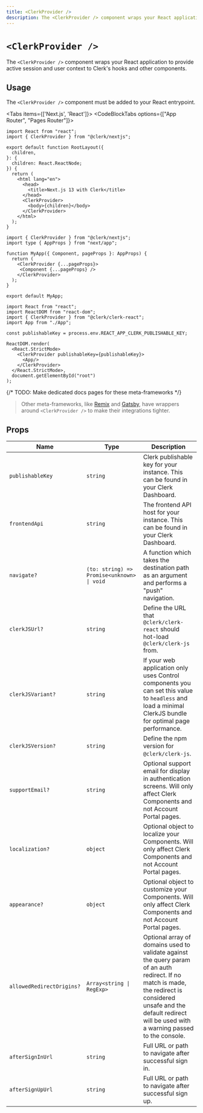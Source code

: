 ---
title: <ClerkProvider />
description: The <ClerkProvider /> component wraps your React application to provide active session and user context to Clerk's hooks and other components.
---


# `<ClerkProvider />`

The `<ClerkProvider />` component wraps your React application to provide active session and user context to Clerk's hooks and other components.

## Usage

The `<ClerkProvider />` component must be added to your React entrypoint.

<Tabs items={['Next.js', 'React']}>
<Tab>
<CodeBlockTabs options={["App Router", "Pages Router"]}>

```tsx filename="app/layout.tsx"
import React from "react";
import { ClerkProvider } from "@clerk/nextjs";

export default function RootLayout({
  children,
}: {
  children: React.ReactNode;
}) {
  return (
    <html lang="en">
      <head>
        <title>Next.js 13 with Clerk</title>
      </head>
      <ClerkProvider>
        <body>{children}</body>
      </ClerkProvider>
    </html>
  );
}
```

```tsx filename="_app.tsx"
import { ClerkProvider } from "@clerk/nextjs";
import type { AppProps } from "next/app";

function MyApp({ Component, pageProps }: AppProps) {
  return (
    <ClerkProvider {...pageProps}>
     <Component {...pageProps} />
    </ClerkProvider>
  );
}

export default MyApp;
```

</CodeBlockTabs>
</Tab>
<Tab>

```tsx filename="index.tsx"
import React from "react";
import ReactDOM from "react-dom";
import { ClerkProvider } from "@clerk/clerk-react";
import App from "./App";

const publishableKey = process.env.REACT_APP_CLERK_PUBLISHABLE_KEY;

ReactDOM.render(
  <React.StrictMode>
    <ClerkProvider publishableKey={publishableKey}>
      <App/>
    </ClerkProvider>
  </React.StrictMode>,
  document.getElementById("root")
);
```

</Tab>
</Tabs>

{/* TODO: Make dedicated docs pages for these meta-frameworks */}
> Other meta-frameworks, like [Remix](/docs/quickstarts/remix#configure-clerk-app) and [Gatsby](/docs/quickstarts/gatsby#update-gatsby-config-ts), have wrappers around `<ClerkProvider />` to make their integrations tighter.

## Props

| Name                      | Type                                       | Description                                                                                                                                                                                                                |
|---------------------------|--------------------------------------------|----------------------------------------------------------------------------------------------------------------------------------------------------------------------------------------------------------------------------|
| `publishableKey`          | `string`                                   | Clerk publishable key for your instance. This can be found in your Clerk Dashboard.                                                                                                                                        |
| `frontendApi`             | `string`                                   | The frontend API host for your instance. This can be found in your Clerk Dashboard.                                                                                                                                        |
| `navigate?`               | `(to: string) => Promise<unknown> \| void` | A function which takes the destination path as an argument and performs a "push" navigation.                                                                                                                               |
| `clerkJSUrl?`             | `string`                                   | Define the URL that `@clerk/clerk-react` should hot-load `@clerk/clerk-js` from.                                                                                                                                           |
| `clerkJSVariant?`         | `string`                                   | If your web application only uses Control components you can set this value to `headless` and load a minimal ClerkJS bundle for optimal page performance.                                                                  |
| `clerkJSVersion?`         | `string`                                   | Define the npm version for `@clerk/clerk-js`.                                                                                                                                                                              |
| `supportEmail?`           | `string`                                   | Optional support email for display in authentication screens. Will only affect Clerk Components and not Account Portal pages.                                                                                              |
| `localization?`           | `object`                                   | Optional object to localize your Components. Will only affect Clerk Components and not Account Portal pages.                                                                                                               |
| `appearance?`             | `object`                                   | Optional object to customize your Components. Will only affect Clerk Components and not Account Portal pages.                                                                                                              |
| `allowedRedirectOrigins?` | `Array<string \| RegExp>`                  | Optional array of domains used to validate against the query param of an auth redirect. If no match is made, the redirect is considered unsafe and the default redirect will be used with a warning passed to the console. |
| `afterSignInUrl`          | `string`                                   | Full URL or path to navigate after successful sign in.                                                                                                                                                                     |
| `afterSignUpUrl`          | `string`                                   | Full URL or path to navigate after successful sign up.                                                                                                                                                                     |
